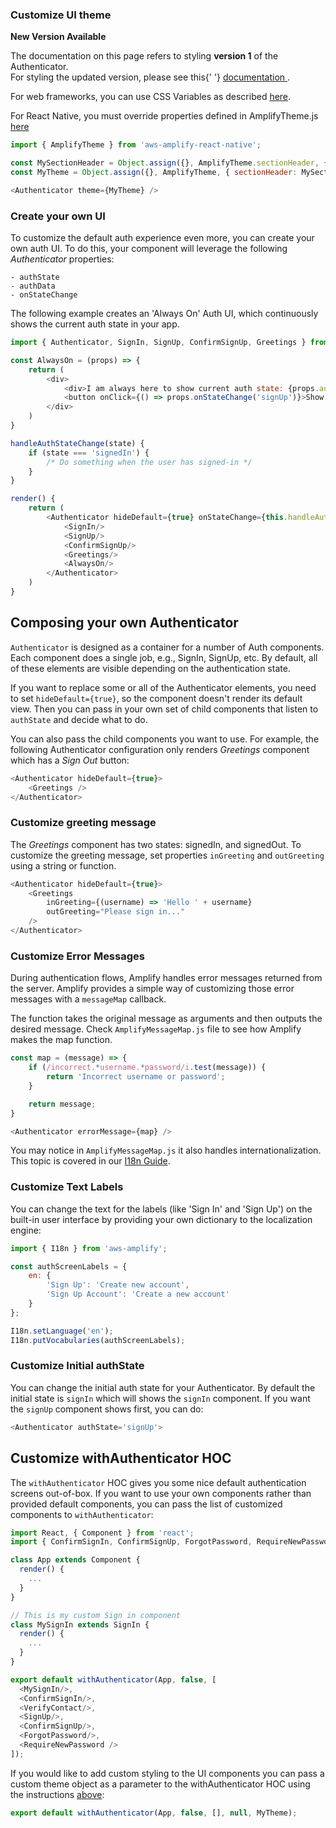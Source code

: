 ### Customize UI theme

<Callout warning={true}>
  <b>New Version Available</b>
  <p>
    The documentation on this page refers to styling <b>version 1</b> of the
    Authenticator.
    <br />
    For styling the updated version, please see this{' '}
    <a href="https://ui.docs.amplify.aws/components/authenticator#styling">
      documentation
    </a>
    .
  </p>
</Callout>

For web frameworks, you can use CSS Variables as described [here](/ui/customization/theming).

For React Native, you must override properties defined in AmplifyTheme.js [here](https://github.com/aws-amplify/amplify-js/blob/main/packages/aws-amplify-react-native/src/AmplifyTheme.ts)

```javascript
import { AmplifyTheme } from 'aws-amplify-react-native';

const MySectionHeader = Object.assign({}, AmplifyTheme.sectionHeader, { background: 'orange' });
const MyTheme = Object.assign({}, AmplifyTheme, { sectionHeader: MySectionHeader });

<Authenticator theme={MyTheme} />
```

### Create your own UI

To customize the default auth experience even more, you can create your own auth UI. To do this, your component will leverage the following *Authenticator* properties:

```
- authState
- authData
- onStateChange
```

The following example creates an 'Always On' Auth UI, which continuously shows the current auth state in your app.

```javascript
import { Authenticator, SignIn, SignUp, ConfirmSignUp, Greetings } from 'aws-amplify-react';

const AlwaysOn = (props) => {
    return (
        <div>
            <div>I am always here to show current auth state: {props.authState}</div>
            <button onClick={() => props.onStateChange('signUp')}>Show Sign Up</button>
        </div>
    )
}

handleAuthStateChange(state) {
    if (state === 'signedIn') {
        /* Do something when the user has signed-in */
    }
}

render() {
    return (
        <Authenticator hideDefault={true} onStateChange={this.handleAuthStateChange}>
            <SignIn/>
            <SignUp/>
            <ConfirmSignUp/>
            <Greetings/>
            <AlwaysOn/>
        </Authenticator>
    )
}
```

## Composing your own Authenticator

`Authenticator` is designed as a container for a number of Auth components. Each component does a single job, e.g., SignIn, SignUp, etc. By default, all of these elements are visible depending on the authentication state. 

If you want to replace some or all of the Authenticator elements, you need to set `hideDefault={true}`, so the component doesn't render its default view. Then you can pass in your own set of child components that listen to `authState` and decide what to do. 

You can also pass the child components you want to use. For example, the following Authenticator configuration only renders *Greetings* component which has a *Sign Out* button:

```javascript
<Authenticator hideDefault={true}>
    <Greetings />
</Authenticator>
```

### Customize greeting message

The *Greetings* component has two states: signedIn, and signedOut. To customize the greeting message, set properties `inGreeting` and `outGreeting` using a string or function.

```javascript
<Authenticator hideDefault={true}>
    <Greetings
        inGreeting={(username) => 'Hello ' + username}
        outGreeting="Please sign in..."
    />
</Authenticator>
```
### Customize Error Messages

During authentication flows, Amplify handles error messages returned from the server. Amplify provides a simple way of customizing those error messages with a `messageMap` callback.

The function takes the original message as arguments and then outputs the desired message. Check `AmplifyMessageMap.js` file to see how Amplify makes the map function.

```javascript
const map = (message) => {
    if (/incorrect.*username.*password/i.test(message)) {
        return 'Incorrect username or password';
    }

    return message;
}

<Authenticator errorMessage={map} />
```

You may notice in `AmplifyMessageMap.js` it also handles internationalization. This topic is covered in our [I18n Guide](/lib/utilities/i18n).

### Customize Text Labels

You can change the text for the labels (like 'Sign In' and 'Sign Up') on the built-in user interface by providing your own dictionary to the localization engine:

```javascript
import { I18n } from 'aws-amplify';

const authScreenLabels = {
    en: {
        'Sign Up': 'Create new account',
        'Sign Up Account': 'Create a new account'
    }
};

I18n.setLanguage('en');
I18n.putVocabularies(authScreenLabels);
```

### Customize Initial authState

You can change the initial auth state for your Authenticator. By default the initial state is `signIn` which will shows the `signIn` component.
If you want the `signUp` component shows first, you can do:
```javascript
<Authenticator authState='signUp'>
```

## Customize withAuthenticator HOC

The `withAuthenticator` HOC gives you some nice default authentication screens out-of-box. If you want to use your own components rather than provided default components, you can pass the list of customized components to `withAuthenticator`:

```javascript
import React, { Component } from 'react';
import { ConfirmSignIn, ConfirmSignUp, ForgotPassword, RequireNewPassword, SignIn, SignUp, VerifyContact, withAuthenticator } from 'aws-amplify-react';

class App extends Component {
  render() {
    ...
  }
}

// This is my custom Sign in component
class MySignIn extends SignIn {
  render() {
    ...
  }
}

export default withAuthenticator(App, false, [
  <MySignIn/>,
  <ConfirmSignIn/>,
  <VerifyContact/>,
  <SignUp/>,
  <ConfirmSignUp/>,
  <ForgotPassword/>,
  <RequireNewPassword />
]);
```

If you would like to add custom styling to the UI components you can pass a custom theme object as a parameter to the withAuthenticator HOC using the instructions [above](#customize-ui-theme):

```javascript
export default withAuthenticator(App, false, [], null, MyTheme);
```
